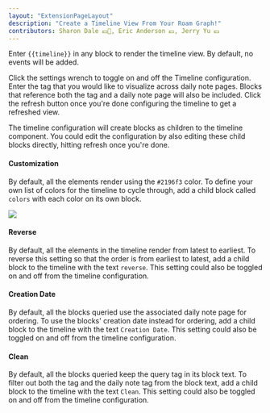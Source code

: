 ```yaml
---
layout: "ExtensionPageLayout"
description: "Create a Timeline View From Your Roam Graph!"
contributors: Sharon Dale 💵📓, Eric Anderson 💵, Jerry Yu 💵 
---
```


Enter `{{timeline}}` in any block to render the timeline view. By default, no events will be added.

Click the settings wrench to toggle on and off the Timeline configuration. Enter the tag that you would like to visualize across daily note pages. Blocks that reference both the tag and a daily note page will also be included. Click the refresh button once you're done configuring the timeline to get a refreshed view.

The timeline configuration will create blocks as children to the timeline component. You could edit the configuration by also editing these child blocks directly, hitting refresh once you're done.

#### Customization

By default, all the elements render using the `#2196f3` color. To define your own list of colors for the timeline to cycle through, add a child block called `colors` with each color on its own block.

![](/images/timeline-color.png)

#### Reverse

By default, all the elements in the timeline render from latest to earliest. To reverse this setting so that the order is from earliest to latest, add a child block to the timeline with the text `reverse`. This setting could also be toggled on and off from the timeline configuration.

#### Creation Date

By default, all the blocks queried use the associated daily note page for ordering. To use the blocks' creation date instead for ordering, add a child block to the timeline with the text `Creation Date`. This setting could also be toggled on and off from the timeline configuration.

#### Clean

By default, all the blocks queried keep the query tag in its block text. To filter out both the tag and the daily note tag from the block text, add a child block to the timeline with the text `Clean`. This setting could also be toggled on and off from the timeline configuration.
